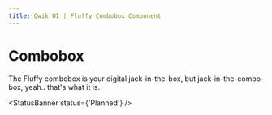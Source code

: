 ```yaml
---
title: Qwik UI | Fluffy Combobox Component
---
```


# Combobox

The Fluffy combobox is your digital jack-in-the-box, but jack-in-the-combo-box, yeah.. that's what it is.

<StatusBanner status={'Planned'} />
